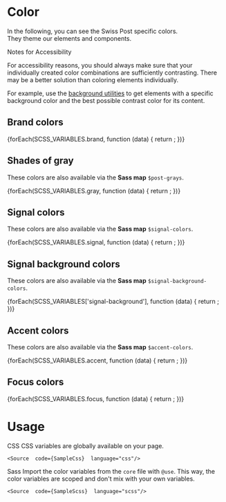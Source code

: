 
<Meta of={ColorStories} />

# Color

In the following, you can see the Swiss Post specific colors.<br/>
They theme our elements and components.

<PostAlert type="info">
<p slot="heading">Notes for Accessibility</p>
  <p>
  For accessibility reasons, you should always make sure that your individually created color combinations are
  sufficiently contrasting. There may be a better solution than coloring elements individually.

For example, use the [background utilities](/?path=/docs/60852fac-a861-4415-8276-bd38d68653bb--docs) to get elements
with a specific background color and the best possible contrast color for its content.
</p>

</PostAlert>

## Brand colors

<section className="color-swatch__section">
  {forEach(SCSS_VARIABLES.brand, function (data) {
    return <ColorSwatch key={data.key} name={data.key} color={data.value} />;
  })}
</section>

## Shades of gray
These colors are also available via the **Sass map** `$post-grays`.

<section className="color-swatch__section">
  {forEach(SCSS_VARIABLES.gray, function (data) {
    return <ColorSwatch key={data.key} name={data.key} color={data.value} />;
  })}
</section>

## Signal colors
These colors are also available via the **Sass map** `$signal-colors`.

<section className="color-swatch__section">
  {forEach(SCSS_VARIABLES.signal, function (data) {
    return <ColorSwatch key={data.key} name={data.key} color={data.value} />;
  })}
</section>

## Signal background colors
These colors are also available via the **Sass map** `$signal-background-colors`.

<section className="color-swatch__section">
  {forEach(SCSS_VARIABLES['signal-background'], function (data) {
    return <ColorSwatch key={data.key} name={data.key} color={data.value} />;
  })}
</section>

## Accent colors
These colors are also available via the **Sass map** `$accent-colors`.

<section className="color-swatch__section">
  {forEach(SCSS_VARIABLES.accent, function (data) {
    return <ColorSwatch key={data.key} name={data.key} color={data.value} />;
  })}
</section>

## Focus colors

<section className="color-swatch__section">
  {forEach(SCSS_VARIABLES.focus, function (data) {
    return <ColorSwatch key={data.key} name={data.key} color={data.value} noCSS />;
  })}
</section>

# Usage

<PostTabs>
  <PostTabHeader slot="tabs" panel="css">CSS</PostTabHeader>
  <PostTabPanel name="css">
    CSS variables are globally available on your page.

    <Source  code={SampleCss}  language="css"/>

  </PostTabPanel>

  <PostTabHeader slot="tabs" panel="sass">Sass</PostTabHeader>
  <PostTabPanel name="sass">
    Import the color variables from the `core` file with `@use`. This way, the color variables are scoped and don't mix with your own variables.

    <Source  code={SampleScss}  language="scss"/>

  </PostTabPanel>
</PostTabs>
